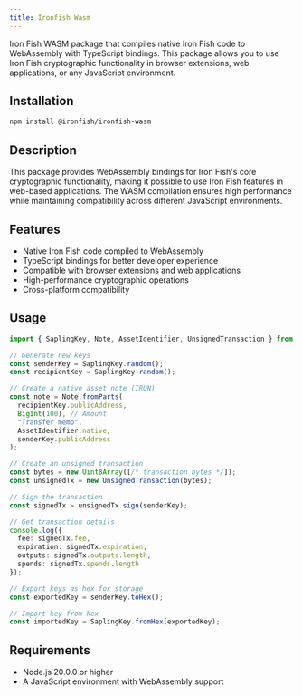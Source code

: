 ```yaml
---
title: Ironfish Wasm
---
```


Iron Fish WASM package that compiles native Iron Fish code to WebAssembly with TypeScript bindings. This package allows you to use Iron Fish cryptographic functionality in browser extensions, web applications, or any JavaScript environment.

## Installation

```bash
npm install @ironfish/ironfish-wasm
```

## Description

This package provides WebAssembly bindings for Iron Fish's core cryptographic functionality, making it possible to use Iron Fish features in web-based applications. The WASM compilation ensures high performance while maintaining compatibility across different JavaScript environments.

## Features

- Native Iron Fish code compiled to WebAssembly
- TypeScript bindings for better developer experience
- Compatible with browser extensions and web applications
- High-performance cryptographic operations
- Cross-platform compatibility

## Usage

```typescript
import { SaplingKey, Note, AssetIdentifier, UnsignedTransaction } from '@ironfish/ironfish-wasm';

// Generate new keys
const senderKey = SaplingKey.random();
const recipientKey = SaplingKey.random();

// Create a native asset note (IRON)
const note = Note.fromParts(
  recipientKey.publicAddress,
  BigInt(100), // Amount
  "Transfer memo",
  AssetIdentifier.native,
  senderKey.publicAddress
);

// Create an unsigned transaction
const bytes = new Uint8Array([/* transaction bytes */]);
const unsignedTx = new UnsignedTransaction(bytes);

// Sign the transaction
const signedTx = unsignedTx.sign(senderKey);

// Get transaction details
console.log({
  fee: signedTx.fee,
  expiration: signedTx.expiration,
  outputs: signedTx.outputs.length,
  spends: signedTx.spends.length
});

// Export keys as hex for storage
const exportedKey = senderKey.toHex();

// Import key from hex
const importedKey = SaplingKey.fromHex(exportedKey);
```

## Requirements

- Node.js 20.0.0 or higher
- A JavaScript environment with WebAssembly support
